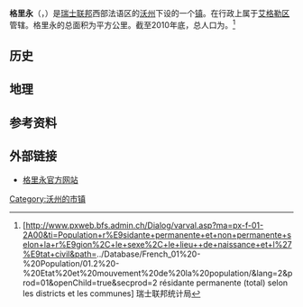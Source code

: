 {{瑞士市镇信息框
 | 市镇名称= 格里永
 | 原文名称             = {{lang|fr|Gryon}}
 | 图片                = 20020807 gryon 06.jpg
 | 纹章 = Blason commune CH Gryon (Vaud).svg
 | 语言                   = [[法语|法语]]
 | 所属州               = 沃州
 | iso-code-region = 
 | 所属区               = [[艾格勒区|艾格勒区]]
 | lat_d=46|lat_m=16|lat_NS=N|long_d=7|long_m=04|long_EW=E
 | 邮政编码        = 1882
 | 市镇代码        = 5405
 | 面积                 = {{smn|15.22|5|100}}
 | 平均海拔        =  1114
 | 人口               = {{smn|1190|6}}
 | 主页  = www.gryon.ch
 | 市镇长           = Gilbert Anex
 | 相邻市镇             = 
 | 友好城市             = 
|地图文件             = Karte Gemeinde Gryon 2008.png
|}}
'''格里永'''（{{lang-fr|Gryon}}，{{IPA-fr|gʁijɔ̃|lang|LL-Q150 (fra)-Eihel-Gryon.wav}}）是[[瑞士联邦|瑞士联邦]]西部法语区的[[沃州|沃州]]下设的一个[[瑞士市镇|镇]]。在行政上属于[[艾格勒区|艾格勒区]]管辖。格里永的总面积为{{smn|15.22|5|100}}平方公里。截至2010年底，总人口为{{smn|1190|6}}。<ref>{{fr}}[http://www.pxweb.bfs.admin.ch/Dialog/varval.asp?ma=px-f-01-2A00&ti=Population+r%E9sidante+permanente+et+non+permanente+selon+la+r%E9gion%2C+le+sexe%2C+le+lieu++de+naissance+et+l%27%E9tat+civil&path=../Database/French_01%20-%20Population/01.2%20-%20Etat%20et%20mouvement%20de%20la%20population/&lang=2&prod=01&openChild=true&secprod=2 résidante permanente (total) selon les districts et les communes] {{Wayback|url=http://www.pxweb.bfs.admin.ch/Dialog/varval.asp?ma=px-f-01-2A00&ti=Population+r%E9sidante+permanente+et+non+permanente+selon+la+r%E9gion%2C+le+sexe%2C+le+lieu++de+naissance+et+l%27%E9tat+civil&path=..%2FDatabase%2FFrench_01%20-%20Population%2F01.2%20-%20Etat%20et%20mouvement%20de%20la%20population%2F&lang=2&prod=01&openChild=true&secprod=2 |date=20150102165023 }} 瑞士联邦统计局</ref>

==历史==

==地理==

==参考资料==
{{reflist}}

==外部链接==
*{{fr}}[http://www.gryon.ch 格里永官方网站] {{Wayback|url=http://www.gryon.ch/ |date=20200520014108 }}

{{DEFAULTSORT:Gryon}}
{{沃州艾格勒区行政区划}}
[[Category:沃州的市镇|Category:沃州的市镇]]